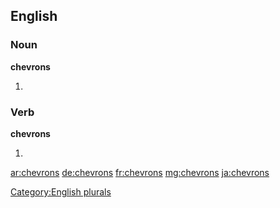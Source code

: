 ==English==

===Noun===
'''chevrons'''

# {{plural of |[[chevron]]}}

===Verb===
'''chevrons'''

# {{third-person singular of|[[chevron]]}}

[[Category:English plurals]]

[[ar:chevrons]]
[[de:chevrons]]
[[fr:chevrons]]
[[mg:chevrons]]
[[ja:chevrons]]